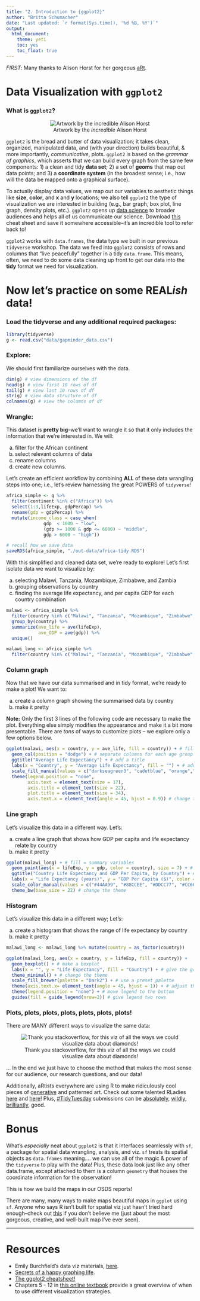 ---
title: "2. Introduction to {ggplot2}"
author: "Britta Schumacher"
date: "Last updated: `r format(Sys.time(), '%d %B, %Y')`"
output: 
  html_document:
    theme: yeti
    toc: yes
    toc_float: true
---

*FIRST*: Many thanks to Alison Horst for her gorgeous [aRt](https://github.com/allisonhorst/stats-illustrations).

# Data Visualization with `ggplot2`

### What is `ggplot2`?

<center>

![Artwork by the *incredible* Alison Horst](media/ggplot2_AHorst.jpg)

</center>

`ggplot2` is the bread and butter of data visualization; it takes clean, organized, manipulated data, and (with your direction) builds beautiful, & more importantly, *communicative*, plots. `ggplot2` is based on the *grammar of graphics*, which asserts that we can build every graph from the same few components: 1) a clean and tidy **data set**; 2) a set of **geoms** that map out data points; and 3) a **coordinate system** (in the broadest sense; i.e., how will the data be mapped onto a graphical surface). 

To actually display data values, we map out our variables to aesthetic things like **size**, **color**, and **x** and **y** locations; we also tell `ggplot2` the type of visualization we are interested in building (e.g., bar graph, box plot, line graph, density plots, etc.). `ggplot2` opens up [data science](https://r4ds.had.co.nz/introduction.html) to broader audiences and helps all of us communicate our science. Download [this](https://www.rstudio.com/wp-content/uploads/2015/03/ggplot2-cheatsheet.pdf) cheat sheet and save it somewhere accessible--it's an incredible tool to refer back to!

`ggplot2` works with  `data.frames`, the data type we built in our previous `tidyverse` workshop. The data we feed into `ggplot2` consists of rows and columns that "live peacefully" together in a tidy `data.frame`. This means, often, we need to do some data cleaning up front to get our data into the **tidy** format we need for visualization.

# Now let's practice on some REAL*ish* data!

### Load the tidyverse and any additional required packages:
```{r}
library(tidyverse)
g <- read.csv("data/gapminder_data.csv")
```

### Explore: 

We should first familiarize ourselves with the data. 

```{r, eval = FALSE}
dim(g) # view dimensions of the df
head(g) # view first 10 rows of df
tail(g) # view last 10 rows of df
str(g) # view data structure of df
colnames(g) # view the columns of df
```


### Wrangle:

This dataset is **pretty big**--we'll want to wrangle it so that it only includes the information that we're interested in. We will:

a. filter for the African continent
b. select relevant columns of data 
c. rename columns  
d. create new columns.

Let's create an efficient workflow by combining **ALL** of these data wrangling steps into one; i.e., let's review harnessing the great POWERS of `tidyverse`!

```{r}
africa_simple <- g %>% 
  filter(continent %in% c("Africa")) %>% 
  select(1:3,lifeExp, gdpPercap) %>%  
  rename(gdp = gdpPercap) %>% 
  mutate(income_class = case_when(
              gdp  < 1000 ~ "low",
              (gdp >= 1000 & gdp <= 6000) ~ "middle",
              gdp > 6000 ~ "high"))

# recall how we save data
saveRDS(africa_simple, "./out-data/africa-tidy.RDS")
```

With this simplified and cleaned data set, we're ready to explore! Let's first isolate data we want to visualize by:

a. selecting Malawi, Tanzania, Mozambique, Zimbabwe, and Zambia
b. grouping observations by country
b. finding the average life expectancy, and per capita GDP for each country combination

```{r}
malawi <- africa_simple %>% 
  filter(country %in% c("Malawi", "Tanzania", "Mozambique", "Zimbabwe", "Zambia")) %>% 
  group_by(country) %>% 
  summarize(ave_life = ave(lifeExp),
            ave_GDP = ave(gdp)) %>% 
  unique()

malawi_long <- africa_simple %>% 
  filter(country %in% c("Malawi", "Tanzania", "Mozambique", "Zimbabwe", "Zambia"))
```

### Column graph

Now that we have our data summarised and in tidy format, we're ready to make a plot! We want to:

a. create a column graph showing the summarised data by country
b. make it pretty

**Note:** Only the first 3 lines of the following code are necessary to make the plot. Everything else simply modifies the appearance and make it a bit more presentable. There are *tons* of ways to customize plots -- we explore only a few options below.

```{r, fig.align = 'center', fig.width = 15, fig.height = 10}
ggplot(malawi, aes(x = country, y = ave_life, fill = country)) + # fill = summary variables
  geom_col(position = "dodge") + # separate columns for each age group
  ggtitle("Average Life Expectancy") + # add a title
  labs(x = "Country", y = "Average Life Expectancy", fill = "") + # add labels on the axes and legend
  scale_fill_manual(values = c("darkseagreen3", "cadetblue", "orange","grey", "black")) + # change colors and names
  theme(legend.position = "none",
        axis.text = element_text(size = 17),
        axis.title = element_text(size = 22),
        plot.title = element_text(size = 34),
        axis.text.x = element_text(angle = 45, hjust = 0.9)) # change the angle of the x axis text, change the horizontal adjustment


```

### Line graph

Let's visualize this data in a different way. Let's:

a. create a line graph that shows how GDP per capita and life expectancy relate by country
b. make it pretty

```{r fig.align = 'center', fig.width = 15, fig.height = 10}
ggplot(malawi_long) + # fill = summary variables
  geom_point(aes(x = lifeExp, y = gdp, color = country), size = 7) + # separate columns for each age group
  ggtitle("Country Life Expectancy and GDP Per Capita, by Country") + # add a title
  labs(x = "Life Expectancy (years)", y = "GDP Per Capita ($)", color = "Country") + # add labels on the axes and legend
  scale_color_manual(values = c("#44AA99", "#88CCEE", "#DDCC77", "#CC6677", "#117733")) + # change colors and names
  theme_bw(base_size = 22) # change the theme

```

### Histogram

Let's visualize this data in a different way; Let's:

a. create a histogram that shows the range of life expectancy by country
b. make it pretty

```{r}
malawi_long <- malawi_long %>% mutate(country = as_factor(country))

ggplot(malawi_long, aes(x = country, y = lifeExp, fill = country)) +
  geom_boxplot() + # make a boxplot
  labs(x = "", y = "Life Expectancy", fill = "Country") + # give the graph labels
  theme_minimal() + # change the theme
  scale_fill_brewer(palette = "Dark2") + # use a preset palette
  theme(axis.text.x= element_text(angle = 45, hjust = 1)) + # adjust the angle of the x axis text
  theme(legend.position = "none") + # move legend to the bottom
  guides(fill = guide_legend(nrow=2)) # give legend two rows

```

### Plots, plots, plots, plots, plots, plots, plots!

There are MANY different ways to visualize the same data:

<center>

![Thank you stackoverflow, for this viz of all the ways we could visualize data about diamonds!](media/ggplots.png)

</center>

... In the end we just have to choose the method that makes the most sense for our audience, our research questions, and our data!

Additionally, aRtists everywhere are using R to make ridiculously cool pieces of [generative](https://en.wikipedia.org/wiki/Generative_art) and patterned art. Check out some talented RLadies [here](https://ijeamaka-anyene.netlify.app/) and [here](https://djnavarro.net/projects/)! Plus, [#TidyTuesday](https://github.com/rfordatascience/tidytuesday) submissions can be [absolutely](https://tanyadoesscience.com/project/tidytuesday/), [wildly](https://martindevaux.com/2021/01/tidytuesday-art-collections/), [brilliantly](https://codingwithavery.com/posts/2020-08-12-tidy-tuesday-avatar/), good.

# Bonus

What's *especially* neat about `ggplot2` is that it interfaces seamlessly with `sf`, a package for spatial data wrangling, analysis, and viz. `sf` treats its spatial objects as `data.frames` meaning.... we can use all of the magic & power of the `tidyverse` to play with the data! Plus, these data look just like any other data.frame, except attached to them is a column `geometry` that houses the coordinate information for the observation!

This is how we build the maps in our OSDS reports!

There are many, many ways to make maps beautiful maps in `ggplot` using `sf`. Anyone who says R isn't built for spatial viz just hasn't tried hard enough--check out [this](https://timogrossenbacher.ch/2019/04/bivariate-maps-with-ggplot2-and-sf/) if you don't believe me (just about the most gorgeous, creative, and well-built map I've ever seen).

-----------

# Resources
* Emily Burchfield's data viz materials, [here](https://www.emilyburchfield.org/courses/data_viz/intro_to_ggplot_tutorial).
* [Secrets of a happy graphing life](https://stat545.com/secrets.html).
* [The ggplot2 cheatsheet!](https://www.rstudio.com/wp-content/uploads/2015/03/ggplot2-cheatsheet.pdf)
* Chapters 5 - 12 in [this online textbook](https://clauswilke.com/dataviz/visualizing-amounts.html) provide a great overview of when to use different visualization strategies.